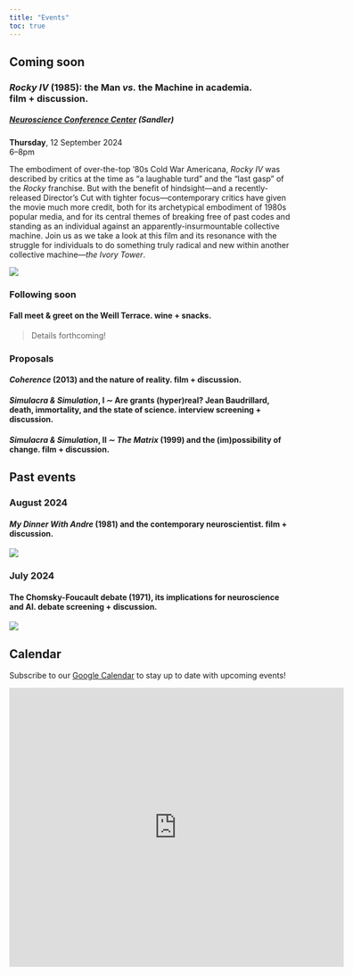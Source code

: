 ```yaml
---
title: "Events"
toc: true
---
```


## Coming soon

### ***Rocky IV*** (1985): the Man *vs.* the Machine in academia.<br/>[film + discussion.]{.faded}
##### [Neuroscience Conference Center](https://ind.ucsf.edu/neuroscience-conference-center-nscc) ([Sandler]{.faded})
**Thursday**, 12 September 2024\
6–8pm

The embodiment of over-the-top '80s Cold War Americana, *Rocky IV* was described by critics at the time as "a laughable turd" and the "last gasp" of the *Rocky* franchise. But with the benefit of hindsight—and a recently-released Director's Cut with tighter focus—contemporary critics have given the movie much more credit, both for its archetypical embodiment of 1980s popular media, and for its central themes of breaking free of past codes and standing as an individual against an apparently-insurmountable collective machine. Join us as we take a look at this film and its resonance with the struggle for individuals to do something truly radical and new within another collective machine—*the Ivory Tower*.

::: {.column-page-right}
![](figures/rocky-4.png){.poster}
:::

::: {.callout}
### Following soon
#### **Fall meet & greet** on the Weill Terrace. [wine + snacks.]{.faded}
> Details forthcoming!
:::


### Proposals

#### ***Coherence*** (2013) and the nature of reality. [film + discussion.]{.faded}

#### ***Simulacra & Simulation*, I** $\sim$ Are grants (hyper)real? Jean Baudrillard, death, immortality, and the state of science. [interview screening + discussion.]{.faded}

#### ***Simulacra & Simulation*, II** $\sim$ *The Matrix* (1999) and the (im)possibility of change. [film + discussion.]{.faded}


## Past events

### August 2024
#### ***My Dinner With Andre*** (1981) and the contemporary neuroscientist. [film + discussion.]{.faded}

::: {.column-body}
![](figures/andre.png){.poster}
:::

### July 2024
#### **The Chomsky-Foucault debate** (1971), its implications for neuroscience and AI. [debate screening + discussion.]{.faded}

::: {.column-body}
![](figures/foucault-chomsky-1.png){.poster}
:::


## Calendar

Subscribe to our [Google Calendar](https://calendar.google.com/calendar/u/1?cid=ODY1OWJiOTQ2NTc3NWQ0YzBhNDBhMjM4NWUwNGEwMzhhMDYxNjlhODg2M2E0ZDcwOTE4MmE3ODE3NTBjYjI2NEBncm91cC5jYWxlbmRhci5nb29nbGUuY29t) to stay up to date with upcoming events!

::: {.column-body-outset-right}
<iframe src="https://calendar.google.com/calendar/embed?height=500&wkst=2&ctz=America%2FLos_Angeles&bgcolor=%23ffffff&showTitle=0&showPrint=0&showTabs=0&showCalendars=0&src=ODY1OWJiOTQ2NTc3NWQ0YzBhNDBhMjM4NWUwNGEwMzhhMDYxNjlhODg2M2E0ZDcwOTE4MmE3ODE3NTBjYjI2NEBncm91cC5jYWxlbmRhci5nb29nbGUuY29t&src=ZW4udXNhI2hvbGlkYXlAZ3JvdXAudi5jYWxlbmRhci5nb29nbGUuY29t&color=%237986CB&color=%230B8043" style="border-width:0" width="600" height="500" frameborder="0" scrolling="no"></iframe>
:::